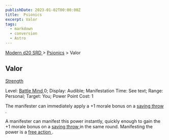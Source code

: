 ```yaml
---
publishDate: 2023-01-02T00:00:00Z
title:  Psionics
excerpt: Valor
tags:
  - markdown
  - conversion
  - Astro
---
```


[ Modern d20 SRD ](/#modernD20) > [ Psionics](modern-d20-srd-psionics-index) > Valor

##  Valor

[ Strength ](modern-d20-srd-basics-ability-scores)

Level: [ Battle Mind ](modern-d20-srd-classes-advanced-battle-mind) 0;
Display: Audible; Manifestation Time: See text; Range: Personal; Target: You;
Power Point Cost: 1

The manifester can immediately apply a +1 morale bonus on a [ saving throw](modern-d20-srd-basics-saving-throws) .

A manifester can manifest this power instantly, quickly enough to gain the +1
morale bonus on a [ saving throw ](modern-d20-srd-basics-saving-throws) in the
same round. Manifesting the power is a [ free action ](modern-d20-srd-combat-action-types) .

